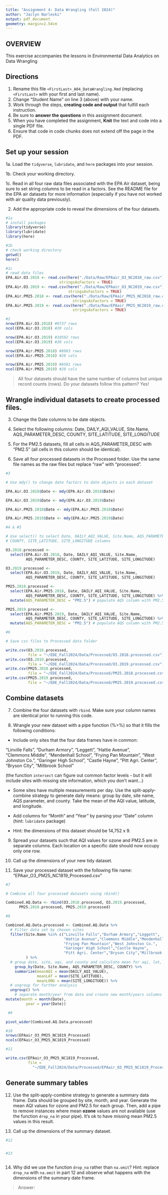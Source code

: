 ```yaml
---
title: "Assignment 4: Data Wrangling (Fall 2024)"
author: "Jaclyn Narleski"
output: pdf_document
geometry: margin=2.54cm
---
```


## OVERVIEW

This exercise accompanies the lessons in Environmental Data Analytics on Data Wrangling 

## Directions

1. Rename this file `<FirstLast>_A04_DataWrangling.Rmd` (replacing `<FirstLast>` with your first and last name).
2. Change "Student Name" on line 3 (above) with your name.
3. Work through the steps, **creating code and output** that fulfill each instruction.
4. Be sure to **answer the questions** in this assignment document.
5. When you have completed the assignment, **Knit** the text and code into a single PDF file.
6. Ensure that code in code chunks does not extend off the page in the PDF.


## Set up your session 

1a. Load the `tidyverse`,  `lubridate`, and `here` packages into your session.

1b. Check your working directory.

1c. Read in all four raw data files associated with the EPA Air dataset, being sure to set string columns to be read in a factors. See the README file for the EPA air datasets for more information (especially if you have not worked with air quality data previously). 

2. Add the appropriate code to reveal the dimensions of the four datasets. 

```r
#1a
# install packages
library(tidyverse)
library(lubridate)
library(here)

#1b 
# check working directory
getwd()
here() 

#1c 
# read data files
EPA.Air.O3.2018 <- read.csv(here("./Data/Raw/EPAair_O3_NC2018_raw.csv"),
                        stringsAsFactors = TRUE)
EPA.Air.O3.2019 <- read.csv(here("./Data/Raw/EPAair_O3_NC2019_raw.csv"),
                            stringsAsFactors = TRUE)
EPA.Air.PM25.2018 <- read.csv(here("./Data/Raw/EPAair_PM25_NC2018_raw.csv"),
                              stringsAsFactors = TRUE)
EPA.Air.PM25.2019 <- read.csv(here("./Data/Raw/EPAair_PM25_NC2019_raw.csv"),
                              stringsAsFactors = TRUE)

#2 
nrow(EPA.Air.O3.2018) #9737 rows
ncol(EPA.Air.O3.2018) #20 cols

nrow(EPA.Air.O3.2019) #10592 rows
ncol(EPA.Air.O3.2019) #20 cols

nrow(EPA.Air.PM25.2018) #8983 rows
ncol(EPA.Air.PM25.2018) #20 cols

nrow(EPA.Air.PM25.2019) #8581 rows
ncol(EPA.Air.PM25.2019) #20 cols

```

>All four datasets should have the same number of columns but unique record counts (rows). Do your datasets follow this pattern?
Yes!


## Wrangle individual datasets to create processed files.

3. Change the Date columns to be date objects.

4. Select the following columns: Date, DAILY_AQI_VALUE, Site.Name, AQS_PARAMETER_DESC, COUNTY, SITE_LATITUDE, SITE_LONGITUDE

5. For the PM2.5 datasets, fill all cells in AQS_PARAMETER_DESC with "PM2.5" (all cells in this column should be identical).

6. Save all four processed datasets in the Processed folder. Use the same file names as the raw files but replace "raw" with "processed".

```r
#3

# Use mdy() to change date factors to date objects in each dataset

EPA.Air.O3.2018$Date <- mdy(EPA.Air.O3.2018$Date)

EPA.Air.O3.2019$Date <- mdy(EPA.Air.O3.2019$Date)

EPA.Air.PM25.2018$Date <- mdy(EPA.Air.PM25.2018$Date)

EPA.Air.PM25.2019$Date <- mdy(EPA.Air.PM25.2019$Date)

#4 & #5

# Use select() to select Date, DAILY_AQI_VALUE, Site.Name, AQS_PARAMETER_DESC,
# COUNTY, SITE_LATITUDE, SITE_LONGITUDE columns

O3.2018.processed <- 
  select(EPA.Air.O3.2018, Date, DAILY_AQI_VALUE, Site.Name, 
         AQS_PARAMETER_DESC, COUNTY, SITE_LATITUDE, SITE_LONGITUDE)

O3.2019.processed <- 
  select(EPA.Air.O3.2019, Date, DAILY_AQI_VALUE, Site.Name, 
         AQS_PARAMETER_DESC, COUNTY, SITE_LATITUDE, SITE_LONGITUDE)

PM25.2018.processed <- 
  select(EPA.Air.PM25.2018, Date, DAILY_AQI_VALUE, Site.Name, 
         AQS_PARAMETER_DESC, COUNTY, SITE_LATITUDE, SITE_LONGITUDE) %>%
  mutate(AQS_PARAMETER_DESC = "PM2.5") # populate AQS column with PM2.5

PM25.2019.processed <- 
  select(EPA.Air.PM25.2019, Date, DAILY_AQI_VALUE, Site.Name, 
         AQS_PARAMETER_DESC, COUNTY, SITE_LATITUDE, SITE_LONGITUDE) %>%
  mutate(AQS_PARAMETER_DESC = "PM2.5") # populate AQS column with PM2.5

#6

# Save csv files to Processed data folder

write.csv(O3.2018.processed, 
          file = "~/EDE_Fall2024/Data/Processed/O3.2018.processed.csv")
write.csv(O3.2019.processed, 
          file = "~/EDE_Fall2024/Data/Processed/O3.2019.processed.csv")
write.csv(PM25.2018.processed, 
          file = "~/EDE_Fall2024/Data/Processed/PM25.2018.processed.csv")
write.csv(PM25.2019.processed, 
          file = "~/EDE_Fall2024/Data/Processed/PM25.2019.processed.csv")

```


## Combine datasets

7. Combine the four datasets with `rbind`. Make sure your column names are identical prior to running this code.

8. Wrangle your new dataset with a pipe function (%>%) so that it fills the following conditions: 

  * Include only sites that the four data frames have in common:  
    
  "Linville Falls", "Durham Armory", "Leggett", "Hattie Avenue",  
  "Clemmons Middle", "Mendenhall School", "Frying Pan Mountain", 
  "West Johnston Co.", "Garinger High School", "Castle Hayne", 
  "Pitt Agri. Center", "Bryson City", "Millbrook School" 
  
  (the function `intersect` can figure out common factor levels - but it will include sites with missing site information, which you don't want...) 

  * Some sites have multiple measurements per day. Use the split-apply-combine strategy to generate daily means: group by date, site name, AQS parameter, and county. Take the mean of the AQI value, latitude, and longitude.
  
  * Add columns for "Month" and "Year" by parsing your "Date" column (hint: `lubridate` package)
  
  * Hint: the dimensions of this dataset should be 14,752 x 9.

9. Spread your datasets such that AQI values for ozone and PM2.5 are in separate columns. Each location on a specific date should now occupy only one row.

10. Call up the dimensions of your new tidy dataset.

11. Save your processed dataset with the following file name: "EPAair_O3_PM25_NC1819_Processed.csv"

```r
#7 

# Combine all four processed datasets using rbind()

Combined.AQ.Data <- rbind(O3.2018.processed, O3.2019.processed, 
      PM25.2018.processed, PM25.2019.processed)

#8 

Combined.AQ.Data.processed <- Combined.AQ.Data %>%
  # Filter data set by chosen sites
  filter(Site.Name %in% c("Linville Falls","Durham Armory","Leggett",
                          "Hattie Avenue","Clemmons Middle","Mendenhall School",
                          "Frying Pan Mountain","West Johnston Co.",
                          "Garinger High School","Castle Hayne",
                          "Pitt Agri. Center","Bryson City","Millbrook School")
         ) %>%
  # group date, site, aqs, and county and calculate mean for aqi, lat, and long
    group_by(Date, Site.Name, AQS_PARAMETER_DESC, COUNTY) %>%
    summarize(meanAQI = mean(DAILY_AQI_VALUE),
              meanLAT = mean(SITE_LATITUDE),
              meanLONG = mean(SITE_LONGITUDE)) %>%
  # ungroup for further analysis
  ungroup() %>%
    # separate month/year from date and create new month/years columns
mutate(month = month(Date), 
         year = year(Date))

 #9

pivot_wider(Combined.AQ.Data.processed)

#10
nrows(EPAair_O3_PM25_NC1819_Processed)
ncols(EPAair_O3_PM25_NC1819_Processed)

#11

write.csv(EPAair_O3_PM25_NC1819_Processed, 
          file = 
            "~/EDE_Fall2024/Data/Processed/EPAair_O3_PM25_NC1819_Processed.csv")

```


## Generate summary tables

12. Use the split-apply-combine strategy to generate a summary data frame. Data should be grouped by site, month, and year. Generate the mean AQI values for ozone and PM2.5 for each group. Then, add a pipe to remove instances where mean **ozone** values are not available (use the function `drop_na` in your pipe). It's ok to have missing mean PM2.5 values in this result. 

13. Call up the dimensions of the summary dataset.

```r

#12


#13



```

14. Why did we use the function `drop_na` rather than `na.omit`? Hint: replace `drop_na` with `na.omit` in part 12 and observe what happens with the dimensions of the summary date frame.

> Answer: 

